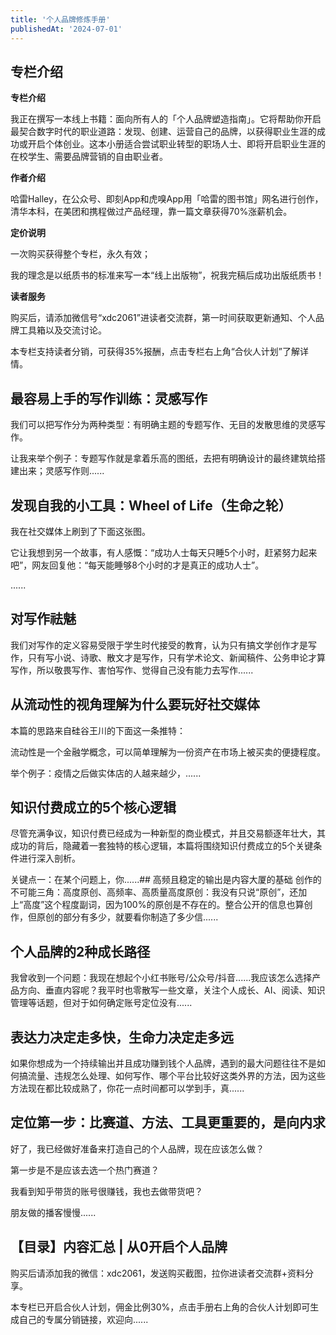 ```yaml
---
title: '个人品牌修炼手册'
publishedAt: '2024-07-01'
---
```


## 专栏介绍

**专栏介绍**

我正在撰写一本线上书籍：面向所有人的「个人品牌塑造指南」。它将帮助你开启最契合数字时代的职业道路：发现、创建、运营自己的品牌，以获得职业生涯的成功或开启个体创业。这本小册适合尝试职业转型的职场人士、即将开启职业生涯的在校学生、需要品牌营销的自由职业者。

**作者介绍**

哈雷Halley，在公众号、即刻App和虎嗅App用「哈雷的图书馆」网名进行创作，清华本科，在美团和携程做过产品经理，靠一篇文章获得70%涨薪机会。

**定价说明**

一次购买获得整个专栏，永久有效；

我的理念是以纸质书的标准来写一本“线上出版物”，祝我完稿后成功出版纸质书！

**读者服务**

购买后，请添加微信号“xdc2061”进读者交流群，第一时间获取更新通知、个人品牌工具箱以及交流讨论。

本专栏支持读者分销，可获得35%报酬，点击专栏右上角“合伙人计划”了解详情。



## 最容易上手的写作训练：灵感写作
我们可以把写作分为两种类型：有明确主题的专题写作、无目的发散思维的灵感写作。

让我来举个例子：专题写作就是拿着乐高的图纸，去把有明确设计的最终建筑给搭建出来；灵感写作则......

## 发现自我的小工具：Wheel of Life（生命之轮）
我在社交媒体上刷到了下面这张图。

它让我想到另一个故事，有人感慨：“成功人士每天只睡5个小时，赶紧努力起来吧”，网友回复他：“每天能睡够8个小时的才是真正的成功人士”。

......

## 对写作祛魅
我们对写作的定义容易受限于学生时代接受的教育，认为只有搞文学创作才是写作，只有写小说、诗歌、散文才是写作，只有学术论文、新闻稿件、公务申论才算写作，所以敬畏写作、害怕写作、觉得自己没有能力去写作......

## 从流动性的视角理解为什么要玩好社交媒体
本篇的思路来自硅谷王川的下面这一条推特：

流动性是一个金融学概念，可以简单理解为一份资产在市场上被买卖的便捷程度。

举个例子：疫情之后做实体店的人越来越少，......

## 知识付费成立的5个核心逻辑
尽管充满争议，知识付费已经成为一种新型的商业模式，并且交易额逐年壮大，其成功的背后，隐藏着一套独特的核心逻辑，本篇将围绕知识付费成立的5个关键条件进行深入剖析。

关键点一：在某个问题上，你......## 高频且稳定的输出是内容大厦的基础
创作的不可能三角：高度原创、高频率、高质量高度原创：我没有只说“原创”，还加上“高度”这个程度副词，因为100%的原创是不存在的。整合公开的信息也算创作，但原创的部分有多少，就要看你制造了多少信......

## 个人品牌的2种成长路径
我曾收到一个问题：我现在想起个小红书账号/公众号/抖音......我应该怎么选择产品方向、垂直内容呢？我平时也零散写一些文章，关注个人成长、AI、阅读、知识管理等话题，但对于如何确定账号定位没有......

## 表达力决定走多快，生命力决定走多远
如果你想成为一个持续输出并且成功赚到钱个人品牌，遇到的最大问题往往不是如何搞流量、违规怎么处理、如何写作、哪个平台比较好这类外界的方法，因为这些方法现在都比较成熟了，你花一点时间都可以学到手，真......

## 定位第一步：比赛道、方法、工具更重要的，是向内求
好了，我已经做好准备来打造自己的个人品牌，现在应该怎么做？

第一步是不是应该去选一个热门赛道？

我看到知乎带货的账号很赚钱，我也去做带货吧？

朋友做的播客慢慢......

## 【目录】内容汇总 | 从0开启个人品牌
购买后请添加我的微信：xdc2061，发送购买截图，拉你进读者交流群+资料分享。

本专栏已开启合伙人计划，佣金比例30%，点击手册右上角的合伙人计划即可生成自己的专属分销链接，欢迎向......

